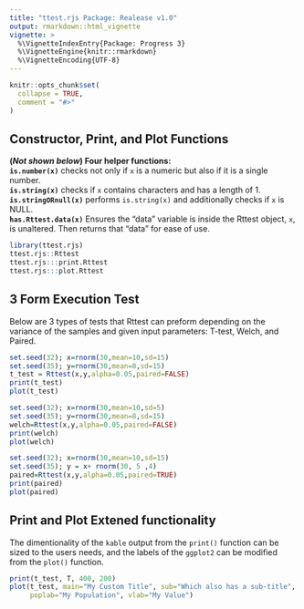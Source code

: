 ```yaml
---
title: "ttest.rjs Package: Realease v1.0"
output: rmarkdown::html_vignette
vignette: >
  %\VignetteIndexEntry{Package: Progress 3}
  %\VignetteEngine{knitr::rmarkdown}
  %\VignetteEncoding{UTF-8}
---
```


```r
knitr::opts_chunk$set(
  collapse = TRUE,
  comment = "#>"
)
```

## Constructor, Print, and Plot Functions

**(*Not shown below*) Four helper functions:** <br>
**`is.number(x)`** checks not only if `x` is a numeric but also if it is a single number.<br>
**`is.string(x)`** checks if `x` contains characters and has a length of 1.<br>
**`is.stringORnull(x)`** performs `is.string(x)` and additionally checks if `x` is NULL.<br>
**`has.Rttest.data(x)`** Ensures the "data" variable is inside the Rttest object, `x`, is unaltered. Then returns that "data" for ease of use.<br>

``` r
library(ttest.rjs)
ttest.rjs::Rttest
ttest.rjs:::print.Rttest
ttest.rjs:::plot.Rttest
```


## 3 Form Execution Test

Below are 3 types of tests that Rttest can preform depending on the variance of 
the samples and given input parameters: T-test, Welch, and Paired.
``` r
set.seed(32); x=rnorm(30,mean=10,sd=15)
set.seed(35); y=rnorm(30,mean=8,sd=15)
t_test = Rttest(x,y,alpha=0.05,paired=FALSE)
print(t_test)
plot(t_test)

set.seed(32); x=rnorm(30,mean=10,sd=5)
set.seed(35); y=rnorm(30,mean=8,sd=15)
welch=Rttest(x,y,alpha=0.05,paired=FALSE)
print(welch)
plot(welch)

set.seed(32); x=rnorm(30,mean=10,sd=15)
set.seed(35); y = x+ rnorm(30, 5 ,4)
paired=Rttest(x,y,alpha=0.05,paired=TRUE)
print(paired)
plot(paired)
```

## Print and Plot Extened functionality

The dimentionality of the `kable` output from the `print()` function can be sized 
to the users needs, and the labels of the `ggplot2` can be modified from the 
`plot()` function.
``` r
print(t_test, T, 400, 200)
plot(t_test, main="My Custom Title", sub="Which also has a sub-title",
     poplab="My Population", vlab="My Value")
```

